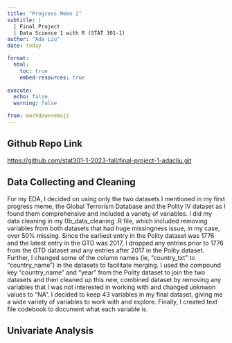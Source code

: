```yaml
---
title: "Progress Memo 2"
subtitle: |
  | Final Project 
  | Data Science 1 with R (STAT 301-1)
author: "Ada Liu"
date: today

format:
  html:
    toc: true
    embed-resources: true
    
execute:
  echo: false
  warning: false

from: markdown+emoji 
---
```


::: {.callout-tip icon=false}

## Github Repo Link

[https://github.com/stat301-1-2023-fall/final-project-1-adacliu.git](https://github.com/stat301-1-2023-fall/final-project-1-adacliu.git)

:::

::: {.callout-tip icon="false"}
## Data Collecting and Cleaning

For my EDA, I decided on using only the two datasets I mentioned in my first progress meme, the Global Terrorism Database and the Polity IV dataset as I found them comprehensive and included a variety of variables. I did my data cleaning in my 0b_data_cleaning .R file, which included removing variables from both datasets that had huge missingness issue, in my case, over 50% missing. Since the earliest entry in the Polity dataset was 1776 and the latest entry in the GTD was 2017, I dropped any entries prior to 1776 from the GTD dataset and any entries after 2017 in the Polity dataset. Further, I changed some of the column names (ie, "country_txt" to "country_name") in the datasets to facilitate merging. I used the compound key "country_name" and "year" from the Polity dataset to join the two datasets and then cleaned up this new, combined dataset by removing any variables that I was not interested in working with and changed unknwon values to "NA". I decided to keep 43 variables in my final dataset, giving me a wide variety of variables to work with and explore.  Finally, I created text file codebook to document what each variable is. 
 
:::

::: {.callout-tip icon="false"}
## Univariate Analysis

 
:::

